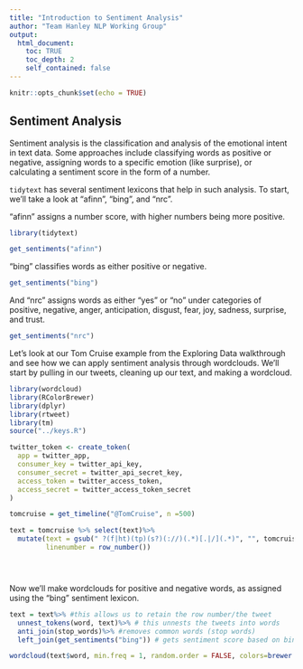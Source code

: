```yaml
---
title: "Introduction to Sentiment Analysis"
author: "Team Hanley NLP Working Group"
output:
  html_document:
    toc: TRUE
    toc_depth: 2
    self_contained: false
---
```


```r
knitr::opts_chunk$set(echo = TRUE)
```

## Sentiment Analysis

Sentiment analysis is the classification and analysis of the emotional intent in text data. Some approaches include classifying words as positive or negative, assigning words to a specific emotion (like surprise), or calculating a sentiment score in the form of a number.  


`tidytext` has several sentiment lexicons that help in such analysis. To start, we'll take a look at "afinn", "bing", and "nrc".  

"afinn" assigns a number score, with higher numbers being more positive.

```r

library(tidytext)

get_sentiments("afinn")

```


"bing" classifies words as either positive or negative.


```r

get_sentiments("bing")

```


And "nrc" assigns words as either "yes" or "no" under categories of positive, negative, anger, anticipation, disgust, fear, joy, sadness, surprise, and trust.


```r

get_sentiments("nrc")

```


Let's look at our Tom Cruise example from the Exploring Data walkthrough and see how we can apply sentiment analysis through wordclouds. We'll start by pulling in our tweets, cleaning up our text, and making a wordcloud.

```r


library(wordcloud)
library(RColorBrewer)
library(dplyr)
library(rtweet)
library(tm)
source("../keys.R")

twitter_token <- create_token(
  app = twitter_app,
  consumer_key = twitter_api_key,
  consumer_secret = twitter_api_secret_key,
  access_token = twitter_access_token,
  access_secret = twitter_access_token_secret
)

tomcruise = get_timeline("@TomCruise", n =500)

text = tomcruise %>% select(text)%>%
  mutate(text = gsub(" ?(f|ht)(tp)(s?)(://)(.*)[.|/](.*)", "", tomcruise$text),
         linenumber = row_number())





```


Now we'll make wordclouds for positive and negative words, as assigned using the "bing" sentiment lexicon.


```r


text = text%>% #this allows us to retain the row number/the tweet
  unnest_tokens(word, text)%>% # this unnests the tweets into words
  anti_join(stop_words)%>% #removes common words (stop words)
  left_join(get_sentiments("bing")) # gets sentiment score based on bing dictionary

wordcloud(text$word, min.freq = 1, random.order = FALSE, colors=brewer.pal(6, "Dark2"))


```



```r





```



